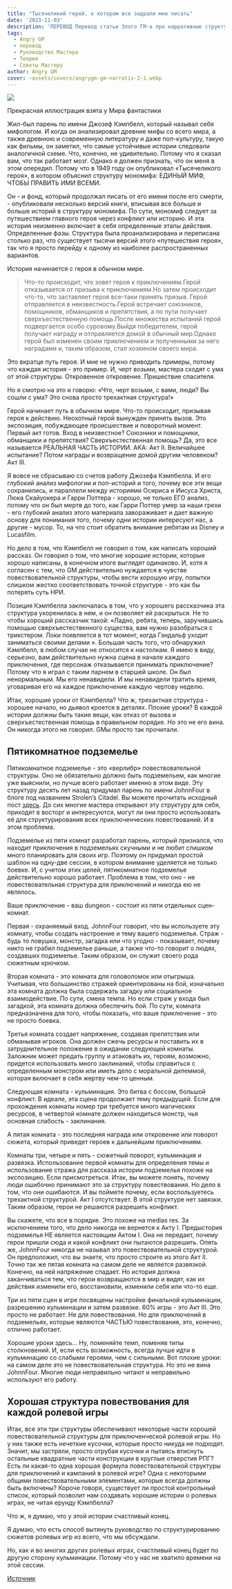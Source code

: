 ```yaml
---
title: "Тысячеликий герой, о котором все задрали мне писать"
date: '2023-11-03'
description: 'ПЕРЕВОД Перевод статьи Злого ГМ-а про нарративные структуры, часть 2 #angrygm #gmtips #gmadvice #translate #theory #crosspost'
tags:
  - Angry GM
  - перевод
  - Руководство Мастера
  - Теория
  - Советы Мастеру
author: Angry GM
cover: ~assets/covers/angrygm-gm-narrativ-2-1.webp
---
```


![](images\angrygm-gm-narrativ-2-1.webp)

Прекрасная иллюстрация взята у Мира фантастики

Жил-был парень по имени Джозеф Кэмпбелл, который называл себя мифологом. И когда он анализировал древние мифы со всего мира, а также древнюю и современную литературу и даже поп-культуру, такую как фильмы, он заметил, что самые устойчивые истории следовали аналогичной схеме. Что, конечно, не удивительно. Потому что я сказал вам, что так работает мозг. Однако я должен признать, что он меня в этом опередил. Потому что в 1949 году он опубликовал «Тысячеликого героя», в котором объяснил структуру мономифа: ЕДИНЫЙ МИФ, ЧТОБЫ ПРАВИТЬ ИМИ ВСЕМИ.

Он - и фонд, который продолжал писать от его имени после его смерти, - опубликовали несколько версий книги, вписывая все больше и больше историй в структуру мономифа. По сути, мономиф следует за путешествием главного героя через конфликт или историю. И эта история неизменно включает в себя определенные этапы действия. Определенные фазы. Структура была проанализирована и переписана столько раз, что существует тысячи версий этого «путешествия героя», так что я просто перейду к одному из наиболее распространенных вариантов.

История начинается с героя в обычном мире.

> Что-то происходит, что зовет героя к приключениям.Герой отказывается от призыва к приключениям.Но затем происходит что-то, что заставляет героя все-таки принять призыв. Герой отправляется в неизвестность.Герой встречает союзников, помощников, обманщиков и препятствия, а по пути получает сверхъестественную помощь.После множества испытаний герой подвергается особо суровому.Выйдя победителем, герой получает награду и отправляется домой в обычный мир.Однако герой был изменен своим приключением и полученными за него наградами и, таким образом, стал хозяином своего мира.

Это вкратце путь героя. И мне не нужно приводить примеры, потому что каждая история - это пример. И, черт возьми, мастера сходят с ума от этой структуры. Откровенное откровение. Пришествие спасителя.

Но я смотрю на это и говорю: «Что, черт возьми, с вами, люди? Вы сошли с ума? Это снова просто трехактная структура!»

Герой начинает путь в обычном мире. Что-то происходит, призывая героя к действию. Неохотный герой вынужден принять вызов. Это экспозиция, побуждающее происшествие и поворотный момент. Первый акт готов. Вход в неизвестное? Союзники и помощники, обманщики и препятствия? Сверхъестественная помощь? Да, это все называется РЕАЛЬНАЯ ЧАСТЬ ИСТОРИИ. AKA: Акт II. Величайшее испытание? Потом награды и возвращение домой другим человеком? Акт III.

Я вовсе не сбрасываю со счетов работу Джозефа Кэмпбелла. И его глубокий анализ мифологии и поп-историй и того, почему все эти вещи сохранились, и параллели между историями Осириса и Иисуса Христа, Люка Скайуокера и Гарри Поттера - хорошо, не только ЕГО анализ, потому что он был мертв до того, как Гарри Поттер умер за наши грехи - его глубокий анализ этого материала завораживает и дает важную основу для понимания того, почему одни истории интересуют нас, а другие - мусор. То, на что стоит обратить внимание ребятам из Disney и Lucasfilm.

Но дело в том, что Кэмпбелл не говорил о том, как написать хороший рассказ. Он говорил о том, что многие хорошие истории, которые хорошо написаны, в конечном итоге выглядят одинаково. И, хотя я согласен с тем, что GM действительно нуждается в чувстве повествовательной структуры, чтобы вести хорошую игру, попытки слишком жестко соответствовать точной структуре - это как бы потерять суть НРИ.

Позиция Кэмпбелла заключалась в том, что у хорошего рассказчика эта структура укоренилась в нем, и он позволяет ей раскрыться. Не то чтобы хороший рассказчик такой: «Ладно, ребята, теперь, заручившись помощью сверхъестественного существа, вам нужно разобраться с трикстером. Локи появляется в тот момент, когда Гэндальф уходит заниматься своими делами ». Большая часть того, что обнаружил Кэмпбелл, в любом случае не относится к настолкам. Я имею в виду, серьезно, вам действительно нужна сцена в начале каждого приключения, где персонаж отказывается принимать приключение? Потому что я играл с таким парнем в старшей школе. Он был ненормальным. Мы его ненавидели. И мы ненавидели тратить время, уговаривая его на каждое приключение каждую чертову неделю.

Итак, хорошие уроки от Кэмпбелла? Что ж, трехактная структура - хорошее начало, но дьявол кроется в деталях. Плохие уроки? В каждой истории должны быть такие вещи, как отказ от вызова и сверхъестественная помощь в правильном порядке. Но это не его вина. Он никогда этого не говорил. GMы просто так прочитали.

## Пятикомнатное подземелье

Пятикомнатное подземелье - это «верлибр» повествовательной структуры. Оно не обязательно должно быть подземельем, как многие уже выяснили, но лучше всего работает именно в этом виде. Эту структуру десять лет назад придумал парень по имени JohnnFour в блоге под названием Strolen’s Citadel. Вы можете прочитать исходный пост [здесь](https://vk.com/away.php?to=https%3A%2F%2Fstrolen.com%2Fviewing%2F5_Room_Dungeon&cc_key=). До сих многие мастера открывают эту структуру для себя, приходят в восторг и интересуются, могут ли они просто использовать её для структурирования всех приключенческих повествований. И в этом проблема.

Подземелье из пяти комнат разработал парень, который признался, что находит приключения в подземельях скучными и не любит слишком много планировать для своих игр. Поэтому он придумал простой шаблон на одну-две сессии, в котором внимание уделяется не только боевке. И, с учетом этих целей, пятикомнатное подземелье действительно хорошо работает. Проблема в том, что оно - не повествовательная структура для приключений и никогда ею не являлось.

Ваше приключение - ваш dungeon - состоит из пяти отдельных сцен-комнат.

Первая - охраняемый вход. JohnnFour говорит, что вы используете эту комнату, чтобы создать настроение и тему вашего подземелья. Страж - будь то ловушка, монстр, загадка или что угодно - показывает, почему никто не грабил подземелье раньше, а также что-то говорит о людях, создавших подземелье. Таким образом, он служит своего рода сюжетным крючком.

Вторая комната - это комната для головоломок или отыгрыша. Учитывая, что большинство стражей ориентированы на бой, изначально эта комната должна была содержать загадку или социальное взаимодействие. По сути, смена темпа. Но если страж у входа был загадкой, эта комната должна обеспечить бой. По сути, комната предназначена для того, чтобы показать, что ваше приключение - это не просто боевка.

Третья комната создает напряжение, создавая препятствия или обманывая игроков. Она должен сжечь ресурсы и поставить их в затруднительное положение в ожидании следующей комнаты. Заложник может предать группу и атаковать их, героям, возможно, придется использовать много заклинаний, чтобы справиться с определенным монстром или иметь дело с моральной дилеммой, которая включает в себя жертву чем-то ценным.

Следующая комната - кульминация. Это битва с боссом, большой конфликт. В идеале, эта сцена продолжает тему предыдущей. Если для прохождения комнаты номер три требуется много магических ресурсов, в четвертой комнате должен находиться монстр, чья основная слабость - заклинания.

А пятая комната - это последняя награда или откровение или поворот сюжета, который приведет героев к дальнейшим приключениям.

Комнаты три, четыре и пять - сюжетный поворот, кульминация и развязка. Использование первой комнаты для определения темы и использование стража для рассказа истории подземелья похоже на экспозицию. Если присмотреться. Итак, вы можете понять, почему люди ошибочно принимают это за структуру повествования. Но дело в том, что они ошибаются. И вы поймете почему, если воспользуетесь трехактной структурой. Акт I отсутствует. В этой структуре нет завязки. Таким образом, герои не решаются разрешить конфликт.

Вы скажете, что все в порядке. Это похоже на medias res. За исключением того, что дело никогда не вернется к Акту I. Предыстория подземелья НЕ является настоящим Актом I. Она не передает, почему герои пришли сюда и какой конфликт они пытаются разрешить. Опять же, JohnnFour никогда не называл это повествовательной структурой. Он предположил, что вы знаете, что просто строите из этого Акт II. Точно так же пятая комната на самом деле не является развязкой. Конечно, на ней напряжение спадает. Но история должна заканчиваться тем, что герои возвращаются в мир и видят, как их действия изменили его, восстановили, изменили себя или что-то еще.

Три из пяти сцен в игре посвящены настройке финальной кульминации, разрешению кульминации и затем развязке. 60% игры - это Акт III. Это просто не работает. Не для повествования. Но для приключений в подземельях, которые являются ЧАСТЬЮ повествования, это, конечно, отлично работает.

Хорошие уроки здесь... Ну, поменяйте темп, поменяв типы столкновений. И, если есть возможность, всегда лучше идти в кульминацию со слабыми героями, чем с сильными. Вот плохие уроки: на самом деле это не повествовательная структура. Но это не вина JohnnFour. Многие люди неправильно читают и неправильно используют его работу.

## Хорошая структура повествования для каждой ролевой игры

Итак, все эти три структуры обеспечивают некоторые части хорошей повествовательной структуры для приключенческой ролевой игры. Но у них также есть нечеткие кусочки, которые просто никуда не подходят. Значит, мы застряли, просто отрубая кусочки и пытаясь втиснуть остальные квадратные части конструкции в круглые отверстия РПГ? Есть ли какая-то одна хорошая формула повествовательной структуры для приключений и кампаний в ролевой игре? Одна с некоторыми общими повествовательными элементами, которые всегда должны быть включены? Короче говоря, существует ли простой контрольный список, который позволит нам создавать хорошие истории о ролевых играх, не читая ерунду Кэмпбелла?

Что ж, я думаю, что у этой истории счастливый конец.

Я думаю, что есть способ вытянуть руководство по структурированию сюжетов ролевых игр из всего, что мы обсуждали.

Но, как и во многих других ролевых играх, счастливый конец будет по другую сторону кульминации. Потому что у нас не хватило времени на этой сессии.

[Источник](https://vk.com/@dullgm-narrativnaya-struktura-dlya-chainikov-chast-2)
